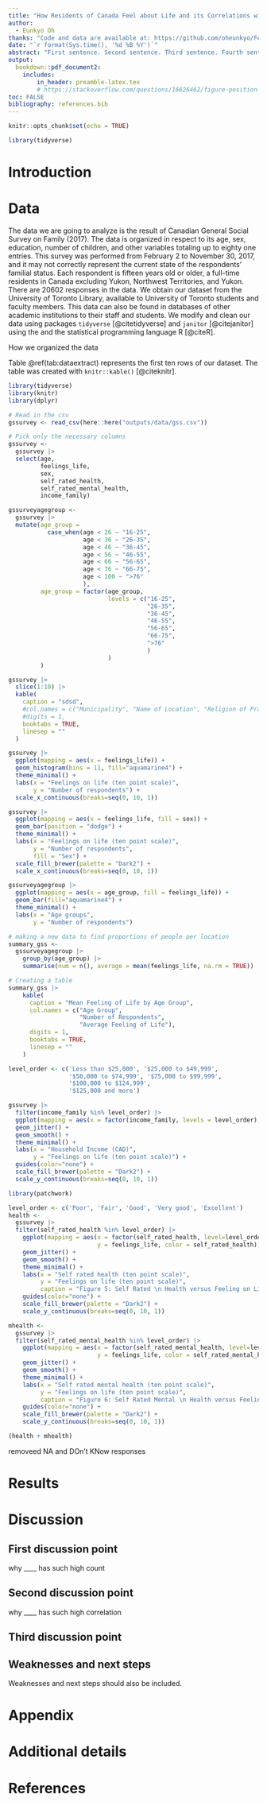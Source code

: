 ```yaml
---
title: "How Residents of Canada Feel about Life and its Correlations with Other Variables in General Social Survey 2017"
author: 
  - Eunkyo Oh
thanks: "Code and data are available at: https://github.com/oheunkyo/Feelings-on-Life-GSS."
date: "`r format(Sys.time(), '%d %B %Y')`"
abstract: "First sentence. Second sentence. Third sentence. Fourth sentence."
output:
  bookdown::pdf_document2:
    includes:  
        in_header: preamble-latex.tex 
        # https://stackoverflow.com/questions/16626462/figure-position-in-markdown-when-converting-to-pdf-with-knitr-and-pandoc/33801326#33801326
toc: FALSE
bibliography: references.bib
---
```


```r
knitr::opts_chunk$set(echo = TRUE)

library(tidyverse)
```

# Introduction


# Data

The data we are going to analyze is the result of Canadian General Social Survey on Family (2017). The data is organized in respect to its age, sex, education, number of children, and other variables totaling up to eighty one entries. This survey was performed from February 2 to November 30, 2017, and it may not correctly represent the current state of the respondents' familial status. Each respondent is fifteen years old or older, a full-time residents in Canada excluding Yukon, Northwest Territories, and Yukon. There are 20602 responses in the data. We obtain our dataset from the University of Toronto Library, available to University of Toronto students and faculty members. This data can also be found in databases of other academic institutions to their staff and students. We modify and clean our data using packages `tidyverse` [@citetidyverse] and `janitor` [@citejanitor] using the  and the statistical programming language R [@citeR]. 

How we organized the data 

Table \@ref(tab:dataextract) represents the first ten rows of our dataset. The table was created with `knitr::kable()` [@citeknitr].


```r
library(tidyverse)
library(knitr)
library(dplyr)

# Read in the csv
gssurvey <- read_csv(here::here("outputs/data/gss.csv"))

# Pick only the necessary columns
gssurvey <- 
  gssurvey |>
  select(age, 
         feelings_life, 
         sex,
         self_rated_health, 
         self_rated_mental_health, 
         income_family)

gssurveyagegroup <- 
  gssurvey |> 
  mutate(age_group = 
           case_when(age < 26 ~ "16-25",
                     age < 36 ~ "26-35",
                     age < 46 ~ "36-45",
                     age < 56 ~ "46-55",
                     age < 66 ~ "56-65",
                     age < 76 ~ "66-75",
                     age < 100 ~ ">76"
                     ),
         age_group = factor(age_group,
                            levels = c("16-25",
                                       "26-35",
                                       "36-45",
                                       "46-55",
                                       "56-65",
                                       "66-75",
                                       ">76"
                                       )
                            )
         )

gssurvey |> 
  slice(1:10) |> 
  kable(
    caption = "sdsd",
    #col.names = c("Municipality", "Name of Location", "Religion of Practice"),
    #digits = 1,
    booktabs = TRUE, 
    linesep = ""
  ) 

```


```r
gssurvey |> 
  ggplot(mapping = aes(x = feelings_life)) +
  geom_histogram(bins = 11, fill="aquamarine4") +
  theme_minimal() +
  labs(x = "Feelings on life (ten point scale)",
       y = "Number of respondents") +
  scale_x_continuous(breaks=seq(0, 10, 1))
```


```r
gssurvey |> 
  ggplot(mapping = aes(x = feelings_life, fill = sex)) +
  geom_bar(position = "dodge") +
  theme_minimal() +
  labs(x = "Feelings on life (ten point scale)",
       y = "Number of respondents",
       fill = "Sex") +
  scale_fill_brewer(palette = "Dark2") +
  scale_x_continuous(breaks=seq(0, 10, 1))
```


```r
gssurveyagegroup |>  
  ggplot(mapping = aes(x = age_group, fill = feelings_life)) +
  geom_bar(fill="aquamarine4") +
  theme_minimal() + 
  labs(x = "Age groups",
       y = "Number of respondents")
```

```r
# making a new data to find proportions of people per location
summary_gss <- 
  gssurveyagegroup |> 
    group_by(age_group) |> 
    summarise(num = n(), average = mean(feelings_life, na.rm = TRUE))

# Creating a table 
summary_gss |>
    kable(
      caption = "Mean Feeling of Life by Age Group",
      col.names = c("Age Group", 
                    "Number of Respondents", 
                    "Average Feeling of Life"),
      digits = 1,
      booktabs = TRUE, 
      linesep = ""
    )
```


```r
level_order <- c('Less than $25,000', '$25,000 to $49,999', 
                 '$50,000 to $74,999', '$75,000 to $99,999', 
                 '$100,000 to $124,999',
                 '$125,000 and more')

gssurvey |>
  filter(income_family %in% level_order) |>
  ggplot(mapping = aes(x = factor(income_family, levels = level_order), y = feelings_life, color = income_family)) +
  geom_jitter() +
  geom_smooth() +
  theme_minimal() +
  labs(x = "Household Income (CAD)",
       y = "Feelings on life (ten point scale)") +
  guides(color="none") +
  scale_fill_brewer(palette = "Dark2") +
  scale_y_continuous(breaks=seq(0, 10, 1)) 

```

```r

library(patchwork)

level_order <- c('Poor', 'Fair', 'Good', 'Very good', 'Excellent')
health <-
  gssurvey |>
  filter(self_rated_health %in% level_order) |>
    ggplot(mapping = aes(x = factor(self_rated_health, level=level_order), 
                         y = feelings_life, color = self_rated_health)) +
    geom_jitter() +
    geom_smooth() +
    theme_minimal() +
    labs(x = "Self rated health (ten point scale)",
         y = "Feelings on life (ten point scale)",
         caption = "Figure 5: Self Rated \n Health versus Feeling on Life") +
    guides(color="none") +
    scale_fill_brewer(palette = "Dark2") +
    scale_y_continuous(breaks=seq(0, 10, 1)) 

mhealth <-
  gssurvey |>
  filter(self_rated_mental_health %in% level_order) |>
    ggplot(mapping = aes(x = factor(self_rated_mental_health, level=level_order), 
                         y = feelings_life, color = self_rated_mental_health)) +
    geom_jitter() +
    geom_smooth() +
    theme_minimal() +
    labs(x = "Self rated mental health (ten point scale)",
         y = "Feelings on life (ten point scale)",
         caption = "Figure 6: Self Rated Mental \n Health versus Feeling on Life") +
    guides(color="none") +
    scale_fill_brewer(palette = "Dark2") +
    scale_y_continuous(breaks=seq(0, 10, 1))

(health + mhealth)
```
removeed NA and DOn't KNow responses

# Results

# Discussion

## First discussion point

why ____ has such high count

## Second discussion point

why ____ has such high correlation

## Third discussion point

## Weaknesses and next steps

Weaknesses and next steps should also be included.

\newpage

\appendix

# Appendix {-}


# Additional details


\newpage


# References


